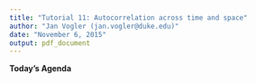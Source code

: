 ```yaml
---
title: "Tutorial 11: Autocorrelation across time and space"
author: "Jan Vogler (jan.vogler@duke.edu)"
date: "November 6, 2015"
output: pdf_document
---
```


**Today's Agenda**


